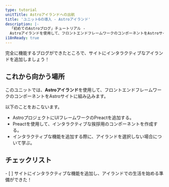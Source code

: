 ```yaml
---
type: tutorial
unitTitle: Astroアイランドへの出航
title: 'ユニット6の導入 - Astroアイランド'
description: |-
  「初めてのAstroブログ」チュートリアル -
  Astroアイランドを使用して、フロントエンドフレームワークのコンポーネントをAstroサイトに組み込む
i18nReady: true
---
```



完全に機能するブログができたところで、サイトにインタラクティブなアイランドを追加しましょう！

## これから向かう場所

このユニットでは、**Astroアイランド**を使用して、フロントエンドフレームワークのコンポーネントをAstroサイトに組み込みます。

以下のことをおこないます。
- AstroプロジェクトにUIフレームワークのPreactを追加する。
- Preactを使用して、インタラクティブな挨拶用のコンポーネントを作成する。
- インタラクティブな機能を追加する際に、アイランドを選択しない場合について学ぶ。


<Box icon="check-list">

## チェックリスト

<Checklist key="interactivity">
- [ ] サイトにインタラクティブな機能を追加し、アイランドでの生活を始める準備ができた！
</Checklist>
</Box>
